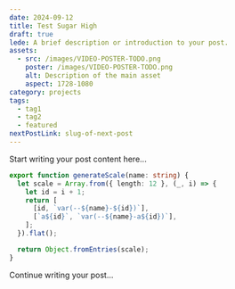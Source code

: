 ```yaml
---
date: 2024-09-12
title: Test Sugar High
draft: true
lede: A brief description or introduction to your post.
assets:
  - src: /images/VIDEO-POSTER-TODO.png
    poster: /images/VIDEO-POSTER-TODO.png
    alt: Description of the main asset
    aspect: 1728-1080
category: projects
tags:
  - tag1
  - tag2
  - featured
nextPostLink: slug-of-next-post
---
```


Start writing your post content here...

```ts
export function generateScale(name: string) {
  let scale = Array.from({ length: 12 }, (_, i) => {
    let id = i + 1;
    return [
      [id, `var(--${name}-${id})`],
      [`a${id}`, `var(--${name}-a${id})`],
    ];
  }).flat();

  return Object.fromEntries(scale);
}
```

<MediaDialogImage
  showBorder={false}
  src="/images/VIDEO-POSTER-TODO.png"
  alt="Description of the image"
  aspect="1600-1000"
  width={1600}
  height={1000}
/>

Continue writing your post...
